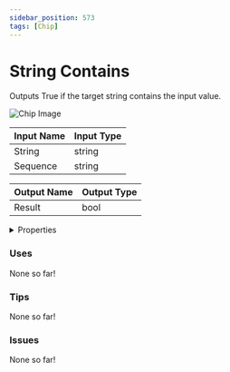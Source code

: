 ```yaml
---
sidebar_position: 573
tags: [Chip]
---
```


# String Contains

Outputs True if the target string contains the input value.



![Chip Image](/svg/aa24edab-c707-4cff-8c73-07e479b4cd07.svg)

| Input Name | Input Type |
|-----------|-----------|
| String | string |
| Sequence | string |

| Output Name | Output Type |
|-----------|-----------|
| Result | bool |


<details>
  <summary>Properties</summary>
  <div>
    <div>
    <table>
      <thead>
        <tr>
          <th>Is beta required?</th>
          <th>❌</th>
        </tr>
        <tr>
          <th>Is this chip a trolling risk?</th>
          <th>❌</th>
        </tr>
        <tr>
          <th>Chip UUPD</th>
          <th>._uuid</th>
        </tr>
      </thead>
    </table>
    </div>
  </div>
</details>

### Uses

None so far!

### Tips

None so far!

### Issues

None so far!